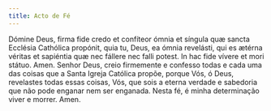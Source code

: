 ```yaml
---
title: Acto de Fé
---
```


<div class="side-by-side not-content">
  <span class="text-justify">
    Dómine Deus, firma fide credo et confíteor ómnia et síngula quæ sancta
    Ecclésia Cathólica propónit, quia tu, Deus, ea ómnia revelásti, qui es
    ætérna véritas et sapiéntia quæ nec fállere nec falli potest. In hac fide
    vívere et mori státuo. Amen.
  </span>
  <span class="text-justify">
    Senhor Deus, creio firmemente e confesso todas e cada uma das coisas que a
    Santa Igreja Católica propõe, porque Vós, ó Deus, revelastes todas essas
    coisas, Vós, que sois a eterna verdade e sabedoria que não pode enganar nem
    ser enganada. Nesta fé, é minha determinação viver e morrer. Amen.
  </span>
</div>
